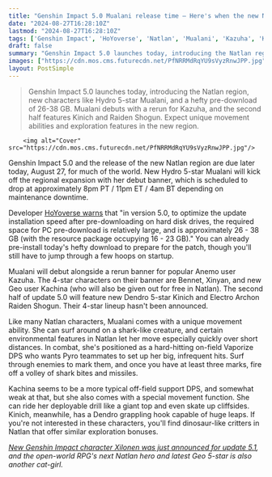 ```yaml
---
title: "Genshin Impact 5.0 Mualani release time – Here's when the new Natlan 5-star Hydro character comes out and who's on her banner"
date: "2024-08-27T16:28:10Z"
lastmod: "2024-08-27T16:28:10Z"
tags: ['Genshin Impact', 'HoYoverse', 'Natlan', 'Mualani', 'Kazuha', 'Kachina', 'Kinich', 'Raiden Shogun', 'Hydro', 'Anemo', 'Geo', 'Dendro', 'Electro', 'RPG', 'Open World', 'Gacha', 'Mobile', 'PC', 'PlayStation']
draft: false
summary: "Genshin Impact 5.0 launches today, introducing the Natlan region, new characters like Hydro 5-star Mualani, and a hefty pre-download of 26-38 GB. Mualani debuts with a rerun for Kazuha, and the second half features Kinich and Raiden Shogun. Expect unique movement abilities and exploration features in the new region."
images: ["https://cdn.mos.cms.futurecdn.net/PfNRRMdRqYU9sVyzRnwJPP.jpg"]
layout: PostSimple
---
```

> Genshin Impact 5.0 launches today, introducing the Natlan region, new characters like Hydro 5-star Mualani, and a hefty pre-download of 26-38 GB. Mualani debuts with a rerun for Kazuha, and the second half features Kinich and Raiden Shogun. Expect unique movement abilities and exploration features in the new region.


        <img alt="Cover" src="https://cdn.mos.cms.futurecdn.net/PfNRRMdRqYU9sVyzRnwJPP.jpg"/>
        
Genshin Impact 5.0 and the release of the new Natlan region are due later today, August 27, for much of the world. New Hydro 5-star Mualani will kick off the regional expansion with her debut banner, which is scheduled to drop at approximately 8pm PT / 11pm ET / 4am BT depending on maintenance downtime. 

Developer [<u>HoYoverse warns</u>](https://www.hoyolab.com/article/32489658?utm_source=sns&utm_medium=twitter&utm_id=2) that "in version 5.0, to optimize the update installation speed after pre-downloading on hard disk drives, the required space for PC pre-download is relatively large, and is approximately 26 - 38 GB (with the resource package occupying 16 - 23 GB)." You can already pre-install today's hefty download to prepare for the patch, though you'll still have to jump through a few hoops on startup. 

Mualani will debut alongside a rerun banner for popular Anemo user Kazuha. The 4-star characters on their banner are Bennet, Xinyan, and new Geo user Kachina (who will also be given out for free in Natlan). The second half of update 5.0 will feature new Dendro 5-star Kinich and Electro Archon Raiden Shogun. Their 4-star lineup hasn't been announced. 

Like many Natlan characters, Mualani comes with a unique movement ability. She can surf around on a shark-like creature, and certain environmental features in Natlan let her move especially quickly over short distances. In combat, she's positioned as a hard-hitting on-field Vaporize DPS who wants Pyro teammates to set up her big, infrequent hits. Surf through enemies to mark them, and once you have at least three marks, fire off a volley of shark bites and missiles. 

Kachina seems to be a more typical off-field support DPS, and somewhat weak at that, but she also comes with a special movement function. She can ride her deployable drill like a giant top and even skate up cliffsides. Kinich, meanwhile, has a Dendro grappling hook capable of huge leaps. If you're not interested in these characters, you'll find dinosaur-like critters in Natlan that offer similar exploration bonuses. 

[<u><em>New Genshin Impact character Xilonen was just announced for update 5.1</em></u>](https://www.gamesradar.com/games/open-world/new-genshin-impact-character-xilonen-announced-for-update-51-the-open-world-rpgs-next-natlan-hero-and-latest-geo-5-star-is-also-another-cat-girl/)*, and the open-world RPG's next Natlan hero and latest Geo 5-star is also another cat-girl.*
        